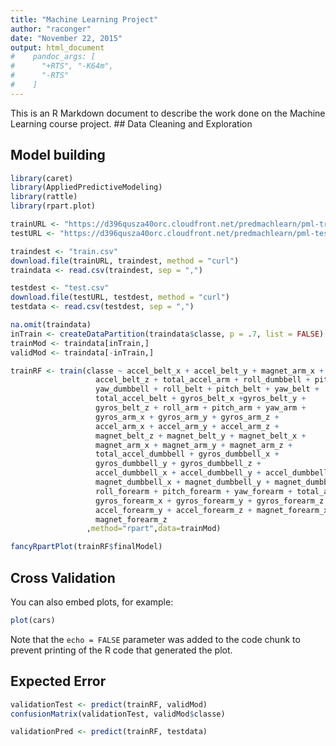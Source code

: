 ```yaml
---
title: "Machine Learning Project"
author: "raconger"
date: "November 22, 2015"
output: html_document
#    pandoc_args: [
#      "+RTS", "-K64m",
#      "-RTS"
#    ]
---
```


This is an R Markdown document to describe the work done on the Machine Learning course project.
## Data Cleaning and Exploration


## Model building

```r
library(caret)
library(AppliedPredictiveModeling)
library(rattle)
library(rpart.plot)

trainURL <- "https://d396qusza40orc.cloudfront.net/predmachlearn/pml-training.csv"
testURL <- "https://d396qusza40orc.cloudfront.net/predmachlearn/pml-testing.csv"

traindest <- "train.csv"
download.file(trainURL, traindest, method = "curl")    
traindata <- read.csv(traindest, sep = ",")

testdest <- "test.csv"
download.file(testURL, testdest, method = "curl")    
testdata <- read.csv(testdest, sep = ",")
```

```r
na.omit(traindata)
inTrain <- createDataPartition(traindata$classe, p = .7, list = FALSE)
trainMod <- traindata[inTrain,]
validMod <- traindata[-inTrain,]

trainRF <- train(classe ~ accel_belt_x + accel_belt_y + magnet_arm_x + 
                   accel_belt_z + total_accel_arm + roll_dumbbell + pitch_dumbbell + 
                   yaw_dumbbell + roll_belt + pitch_belt + yaw_belt +
                   total_accel_belt + gyros_belt_x +gyros_belt_y +
                   gyros_belt_z + roll_arm + pitch_arm + yaw_arm +
                   gyros_arm_x + gyros_arm_y + gyros_arm_z +
                   accel_arm_x + accel_arm_y + accel_arm_z +
                   magnet_belt_z + magnet_belt_y + magnet_belt_x +
                   magnet_arm_x + magnet_arm_y + magnet_arm_z +
                   total_accel_dumbbell + gyros_dumbbell_x +
                   gyros_dumbbell_y + gyros_dumbbell_z + 
                   accel_dumbbell_x + accel_dumbbell_y + accel_dumbbell_z +
                   magnet_dumbbell_x + magnet_dumbbell_y + magnet_dumbbell_z +
                   roll_forearm + pitch_forearm + yaw_forearm + total_accel_forearm +
                   gyros_forearm_x + gyros_forearm_y + gyros_forearm_z + accel_forearm_x + 
                   accel_forearm_y + accel_forearm_z + magnet_forearm_x + magnet_forearm_y +
                   magnet_forearm_z
                 ,method="rpart",data=trainMod)

fancyRpartPlot(trainRF$finalModel)
```

## Cross Validation

You can also embed plots, for example:

```r
plot(cars)
```

Note that the `echo = FALSE` parameter was added to the code chunk to prevent printing of the R code that generated the plot.

## Expected Error

```r
validationTest <- predict(trainRF, validMod)
confusionMatrix(validationTest, validMod$classe)

validationPred <- predict(trainRF, testdata)
```